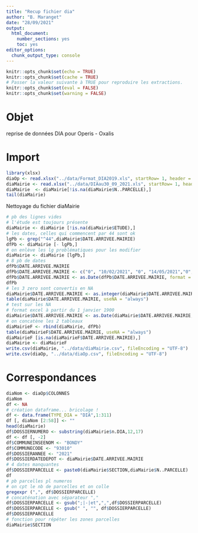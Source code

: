 ```yaml
---
title: "Recup fichier dia"
author: "B. Maranget"
date: "28/09/2021"
output: 
  html_document: 
    number_sections: yes
    toc: yes
editor_options: 
  chunk_output_type: console
---
```



```r
knitr::opts_chunk$set(echo = TRUE)
knitr::opts_chunk$set(cache = TRUE)
# Passer la valeur suivante à TRUE pour reproduire les extractions.
knitr::opts_chunk$set(eval = FALSE)
knitr::opts_chunk$set(warning = FALSE)
```


# Objet

reprise de données DIA pour Operis - Oxalis


# Import

```r
library(xlsx)
diaOp <- read.xlsx("../data/Format_DIA2019.xls", startRow= 1, header = TRUE,sheetIndex = 1, encoding = "UTF-8")
diaMairie <- read.xlsx("../data/DIAau30_09_2021.xls", startRow= 1, header = TRUE,sheetIndex = 1, encoding = "UTF-8")
diaMairie  <- diaMairie[!is.na(diaMairie$N..PARCELLE),]
tail(diaMairie)
```

Nettoyage du fichier diaMairie


```r
# pb des lignes vides
# l'étude est toujours présente
diaMairie <- diaMairie [!is.na(diaMairie$ETUDE),]
# les dates, celles qui commencent par 44 sont ok
lgPb <- grep("^44",diaMairie$DATE.ARRIVEE.MAIRIE)
dfPb <- diaMairie [- lgPb,]
# on enlève les lg problématiques pour les modifier
diaMairie <- diaMairie [lgPb,]
# 8 pb de dates
dfPb$DATE.ARRIVEE.MAIRIE
dfPb$DATE.ARRIVEE.MAIRIE <- c("0", "10/02/2021", "0", "14/05/2021","0", "31/05/2021","0","16/06/2021")
dfPb$DATE.ARRIVEE.MAIRIE <- as.Date(dfPb$DATE.ARRIVEE.MAIRIE, format = "%d/%m/%Y")
dfPb
# les 3 zero sont convertis en NA
diaMairie$DATE.ARRIVEE.MAIRIE <- as.integer(diaMairie$DATE.ARRIVEE.MAIRIE)
table(diaMairie$DATE.ARRIVEE.MAIRIE, useNA = "always")
# test sur les NA
# format excel à partir du 1 janvier 1900
diaMairie$DATE.ARRIVEE.MAIRIE <- as.Date(diaMairie$DATE.ARRIVEE.MAIRIE, origin = "1900-01-01")
# on concatène les 2 tableaux
diaMairieF <- rbind(diaMairie, dfPb)
table(diaMairieF$DATE.ARRIVEE.MAIRIE, useNA = "always")
diaMairieF [is.na(diaMairieF$DATE.ARRIVEE.MAIRIE),]
diaMairie <- diaMairieF
write.csv(diaMairie, "../data/diaMairie.csv", fileEncoding = "UTF-8")
write.csv(diaOp, "../data/diaOp.csv", fileEncoding = "UTF-8")
```

# Correspondances

```r
diaNom <- diaOp$COLONNES
diaNom
df <- NA
# création dataframe... bricolage !
df <- data.frame(TYPE_DIA = "DIA",1:311)
df [, diaNom [2:58]] <- ""
head(diaMairie)
df$DOSSIERNUMERO <- substring(diaMairie$n.DIA,12,17)
df <- df [, -2]
df$COMMUNEINSEENOM <- "BONDY"
df$COMMUNECODE <- "93010"
df$DOSSIERANNEE <- "2021"
df$DOSSIERDATEDEPOT <- diaMairie$DATE.ARRIVEE.MAIRIE
# 4 dates manquantes
df$DOSSIERPARCELLE <- paste0(diaMairie$SECTION,diaMairie$N..PARCELLE)
df
# pb parcelles pl numeros
# on cpt le nb de parcelles et on colle
gregexpr (",", df$DOSSIERPARCELLE)
# concaténation avec séparateur ","
df$DOSSIERPARCELLE <- gsub(";|-|et",",",df$DOSSIERPARCELLE)
df$DOSSIERPARCELLE <- gsub(" ", "", df$DOSSIERPARCELLE)
df$DOSSIERPARCELLE
# fonction pour répéter les zones parcelles
diaMairie$SECTION
```

